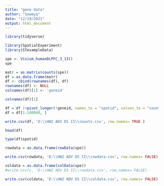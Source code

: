 ---
title: "gene data"
author: "Sowmya"
date: "12/19/2021"
output: html_document
---

```{r setup, include=FALSE}

library(tidyverse)
```


```{R}
library(SpatialExperiment)
library(STexampleData)


```

```{R }
spe <- Visium_humanDLPFC_3_13()
spe
```


```{r}
matr = as.matrix(counts(spe))
df = as.data.frame(matr)
df <- cbind(rownames(df), df)
rownames(df) <- NULL
colnames(df)[1] <- 'geneid'
```

```{R}
colnames(df)[1]
```


```{R }
df = df |>pivot_longer(!geneid, names_to = "spotid", values_to = "count")
df = df[1:100000, ]
```

```{R }
write.csv(df, 'D:\\HW2 ADV DS II\\counts.csv', row.names= TRUE )

```
```{R }
head(df)
```
```{R }
type(df$spotid)

```
```{R }
rowdata = as.data.frame(rowData(spe))
```

```{R}
write.csv(rowdata, 'D:\\HW2 ADV DS II\\rowdata.csv', row.names= FALSE)
```


```{R }
coldata = as.data.frame(colData(spe))
#write.csv(c, 'D:\\HW2 ADV DS II\\rowdata.csv', row.names= FALSE)
```

```{R }
write.csv(coldata, 'D:\\HW2 ADV DS II\\coldata.csv', row.names= FALSE)
```